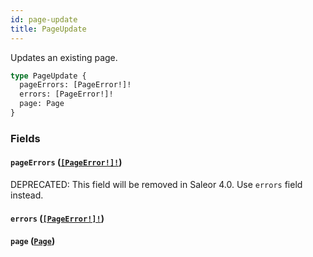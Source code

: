 ```yaml
---
id: page-update
title: PageUpdate
---
```


Updates an existing page.

```graphql
type PageUpdate {
  pageErrors: [PageError!]!
  errors: [PageError!]!
  page: Page
}
```

### Fields

#### `pageErrors` ([`[PageError!]!`](../../../developer/api-reference/objects/page-error))

<span class="badge badge--warning">DEPRECATED: This field will be removed in Saleor 4.0. Use `errors` field instead.</span>

#### `errors` ([`[PageError!]!`](../../../developer/api-reference/objects/page-error))

#### `page` ([`Page`](../../../developer/api-reference/objects/page))
